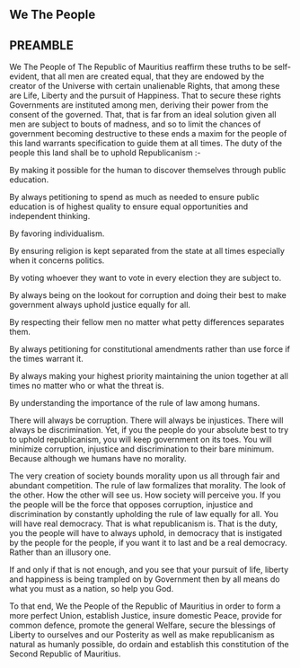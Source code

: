 
:::{.box .bs-right}

# We The People
:::


:::{.box .bs-bottom }
:::{.center}
## PREAMBLE 
:::
We The People of The Republic of Mauritius reaffirm these truths to be self-evident, that all men are created equal, that they are endowed by the creator of the Universe with certain unalienable Rights, that among these are Life, Liberty and the pursuit of Happiness. That to secure these rights Governments are instituted among men, deriving their power from the consent of the governed. That, that is far from an ideal solution given all men are subject to bouts of madness, and so to limit the chances of government becoming destructive to these ends a maxim for the people of this land warrants specification to guide them at all times. The duty of the people this land shall be to uphold Republicanism :-

By making it possible for the human to discover themselves through public education. 

By always petitioning to spend as much as needed to ensure public education is of highest quality to ensure equal opportunities and independent thinking.

By favoring individualism.

By ensuring religion is kept separated from the state at all times especially when it concerns politics.

By voting whoever they want to vote in every election they are subject to. 

By always being on the lookout for corruption and doing their best to make government always uphold justice equally for all. 

By respecting their fellow men no matter what petty differences separates them. 

By always petitioning for constitutional amendments rather than use force if the times warrant it. 

By always making your highest priority maintaining the union together at all times no matter who or what the threat is.

By understanding the importance of the rule of law among humans.

There will always be corruption. There will always be injustices. There will always be discrimination. Yet, if you the people do your absolute best to try to uphold republicanism, you will keep government on its toes. You will minimize corruption, injustice and discrimination to their bare minimum. Because although we humans have no morality.

The very creation of society bounds morality upon us all through fair and abundant competition. The rule of law formalizes that morality. The look of the other. How the other will see us. How society will perceive you. If you the people will be the force that opposes corruption, injustice and discrimination by constantly upholding the rule of law equally for all. You will have real democracy. That is what republicanism is. That is the duty, you the people will have to always uphold, in democracy that is instigated by the people for the people, if you want it to last and be a real democracy. Rather than an illusory one.


If and only if that is not enough, and you see that your pursuit of life, liberty and happiness is being trampled on by Government then by all means do what you must as a nation, so help you God.


To that end, We the People of the Republic of Mauritius in order to form a more perfect Union, establish Justice, insure domestic Peace, provide for common defence, promote the general Welfare, secure the blessings of Liberty to ourselves and our Posterity as well as make republicanism as natural as humanly possible, do ordain and establish this constitution of the Second Republic of Mauritius.


:::